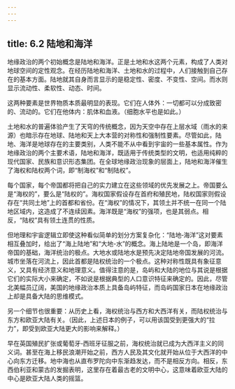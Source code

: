 ```yaml
---
---
---
```

title: 6.2 陆地和海洋
---



地缘政治的两个初始概念是陆地和海洋。正是土地和水这两个元素，构成了人类对地球空间的定性观念。在经历陆地和海洋、土地和水的过程中，人们接触到自己存在的基本方面。陆地就其自身而言显示的是稳定性、密度、不变性、空间。而水则显示流动性、柔软性、动态、时间。

这两种要素是世界物质本质最明显的表现。它们在人体外：一切都可以分成致密的、流动的。它们在他体内：肌体和血液。（细胞水平也是如此。）

土地和水的普遍体验产生了天穹的传统概念，因为天空中存在上层水域（雨水的来源）也暗示存在地球、陆地和天上大本营的对称性和强制性要素。尽管如此，陆地、海洋是地球存在的主要类别，人类不能不从中看到宇宙的一些基本属性。作为地缘政治的两个主要术语，陆地和海洋，既适用于传统类型的文明，也适用纯粹的现代国家、民族和意识形态集团。在全球地缘政治现象的层面上，陆地和海洋催生了海权和陆权两个词，即“制海权”和“制陆权”。

每个国家，每个帝国都将把自己的实力建立在这些领域的优先发展之上。帝国要么是“海权的”，要么是“陆权的”。海权国家假设存在首府和殖民地，陆权国家则假设存在“共同土地”上的首都和省份。在“海权”的情况下，其领土并不统一在同一个陆地区域内，这造成了不连续因素。海洋既是“海权”的强项，也是其弱点。相反，“陆权”具有领土连贯的性质。

但地理和宇宙逻辑立即使这种看似简单的划分方案复杂化：“陆地‑海洋”这对要素相互叠加时，给出了“海上陆地”和“大地-水”的概念。海上陆地是一个岛，即海洋帝国的基础，海洋统治的极点。大地水或陆地水是预先决定陆地帝国发展的河流。城市坐落在河流上，因此首都是陆权统治的一个极点。这种对称性既具有象征意义，又具有经济意义和地理意义。值得注意的是，岛屿和大陆的地位与其说是根据它们的实际大小来确定，不如说是根据典型的人口意识特征来确定的。因此，尽管北美幅员辽阔，美国的地缘政治本质上具备岛屿特征，而岛屿国家日本在地缘政治上却是具备大陆的思维模式。

另一个细节也很重要：从历史上看，海权统治与西方和大西洋有关，而陆权统治与东方和欧亚大陆有关。（因此，上述日本的例子，可以用该国受到更强大的“拉力”，即受到欧亚大陆更大的影响来解释。）

早在英国殖民扩张或葡萄牙‑西班牙征服之前，海权统治就已成为大西洋主义的同义词。甚至在海上移民浪潮开始之前，西方人民及其文化就开始从位于大西洋的中心向东方迁移。地中海也从直布罗陀向中东渐趋发达，而不是相反方向。相反，东西伯利亚和蒙古的发掘表明，这里存在着最古老的文明中心，这意味着欧亚大陆的中心是欧亚大陆人类的摇篮。